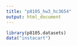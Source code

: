```yaml
---
title: "p8105_hw3_hc3654"
output: html_document
---
```


```r
library(p8105.datasets)
data("instacart")
```

